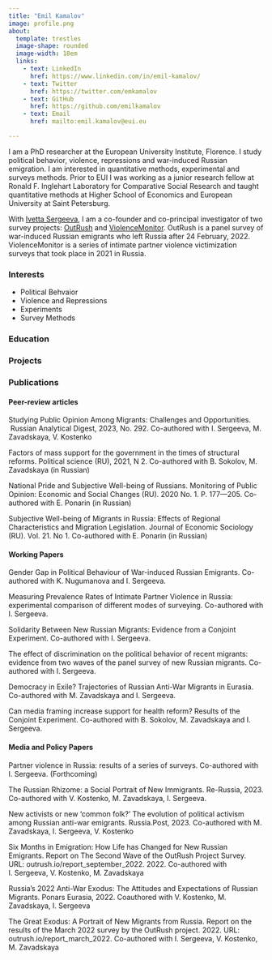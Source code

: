 ```yaml
---
title: "Emil Kamalov"
image: profile.png
about: 
  template: trestles
  image-shape: rounded
  image-width: 18em
  links:
    - text: LinkedIn
      href: https://www.linkedin.com/in/emil-kamalov/
    - text: Twitter
      href: https://twitter.com/emkamalov
    - text: GitHub
      href: https://github.com/emilkamalov
    - text: Email
      href: mailto:emil.kamalov@eui.eu

---
```

I am a PhD researcher at the European University Institute, Florence. I study political behavior, violence, repressions and war-induced Russian emigration. I am interested in quantitative methods, experimental and surveys methods. Prior to EUI I was working as a junior research fellow at Ronald F. Inglehart Laboratory for Comparative Social Research and taught quantitative methods at Higher School of Economics and European University at Saint Petersburg.

With [Ivetta Sergeeva](https://www.eui.eu/people?id=ivetta-sergeeva), I am a co-founder and co-principal investigator of two survey projects: [OutRush](https://outrush.io/eng) and [ViolenceMonitor](https://violencemonitor.org/). OutRush is a panel survey of war-induced Russian emigrants who left Russia after 24 February, 2022. ViolenceMonitor is a series of intimate partner violence victimization surveys that took place in 2021 in Russia.



### Interests

-   Political Behvaior
-   Violence and Repressions
-   Experiments
-   Survey Methods


### Education

### Projects

### Publications
#### Peer-review articles

Studying Public Opinion Among Migrants: Challenges and Opportunities.  Russian Analytical Digest, 2023, No. 292. Co-authored with I. Sergeeva, M. Zavadskaya, V. Kostenko

Factors of mass support for the government in the times of structural reforms. Political science (RU), 2021, N 2. Co-authored with B. Sokolov, M. Zavadskaya (in Russian)

National Pride and Subjective Well-being of Russians. Monitoring of Public Opinion: Economic and Social Changes (RU). 2020 No. 1. P. 177—205. Co-authored with E. Ponarin (in Russian)

Subjective Well-being of Migrants in Russia: Effects of Regional Characteristics and Migration Legislation. Journal of Economic Sociology (RU). Vol. 21. No 1. Co-authored with E. Ponarin (in Russian)

 

#### Working Papers

Gender Gap in Political Behaviour of War-induced Russian Emigrants. Co-authored with K. Nugumanova and I. Sergeeva.

Measuring Prevalence Rates of Intimate Partner Violence in Russia: experimental comparison of different modes of surveying. Co-authored with I. Sergeeva.

Solidarity Between New Russian Migrants: Evidence from a Conjoint Experiment. Co-authored with I. Sergeeva.

The effect of discrimination on the political behavior of recent migrants: evidence from two waves of the panel survey of new Russian migrants. Co-authored with I. Sergeeva.

Democracy in Exile? Trajectories of Russian Anti-War Migrants in Eurasia. Co-authored with M. Zavadskaya and I. Sergeeva.

Can media framing increase support for health reform? Results of the Conjoint Experiment. Co-authored with B. Sokolov, M. Zavadskaya and I. Sergeeva.

#### Media and Policy Papers

Partner violence in Russia: results of a series of surveys. Co-authored with I. Sergeeva. (Forthcoming)

The Russian Rhizome: a Social Portrait of New Immigrants. Re-Russia, 2023. Co-authored with V. Kostenko, M. Zavadskaya, I. Sergeeva.

New activists or new ‘common folk?’ The evolution of political activism among Russian anti-war emigrants. Russia.Post, 2023. Co-authored with M. Zavadskaya, I. Sergeeva, V. Kostenko

Six Months in Emigration: How Life has Changed for New Russian Emigrants. Report on The Second Wave of the OutRush Project Survey. URL: outrush.io/report_september_2022. 2022. Co-authored with I. Sergeeva, V. Kostenko, M. Zavadskaya

Russia’s 2022 Anti-War Exodus: The Attitudes and Expectations of Russian Migrants. Ponars Eurasia, 2022. Coauthored with V. Kostenko, M. Zavadskaya, I. Sergeeva

The Great Exodus: A Portrait of New Migrants from Russia. Report on the results of the March 2022 survey by the OutRush project. 2022. URL: outrush.io/report_march_2022. Co-authored with I. Sergeeva, V. Kostenko, M. Zavadskaya


